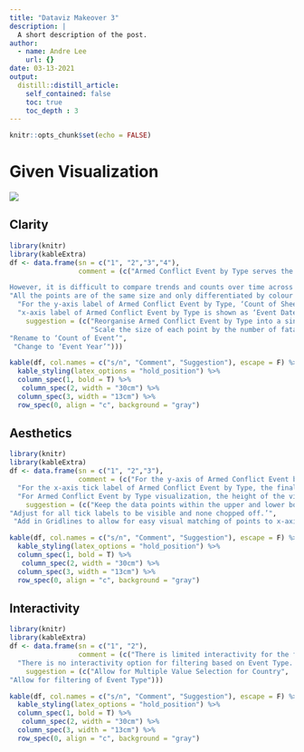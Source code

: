 ```yaml
---
title: "Dataviz Makeover 3"
description: |
  A short description of the post.
author:
  - name: Andre Lee
    url: {}
date: 03-13-2021
output:
  distill::distill_article:
    self_contained: false
    toc: true
    toc_depth : 3
---
```



```r
knitr::opts_chunk$set(echo = FALSE)
```

# Given Visualization

![](images/given.PNG)

## Clarity

```r
library(knitr)
library(kableExtra)
df <- data.frame(sn = c("1", "2","3","4"), 
                 comment = (c("Armed Conflict Event by Type serves the purpose of comparing how counts of each Event Type changes over the years. 

However, it is difficult to compare trends and counts over time across Event Types since each have their own charts of different y-axis scales.",
"All the points are of the same size and only differentiated by colour via the Event Types. In doing so, the visualisation fails to portray the severity of the different armed conflict events, which can be measured by number of fatalities in each event.",
  "For the y-axis label of Armed Conflict Event by Type, ‘Count of Sheet1’  does not provide any meaning.",
  "x-axis label of Armed Conflict Event by Type is shown as ‘Event Date’. This is misleading since it is merely Event Year.")), 
    suggestion = (c("Reorganise Armed Conflict Event by Type into a single chart comprising all the Event Types sharing one scale.",
                    "Scale the size of each point by the number of fatalities. This allows the viewer to visualize the severity of each event.",
"Rename to ‘Count of Event’",
 "Change to ‘Event Year’")))

kable(df, col.names = c("s/n", "Comment", "Suggestion"), escape = F) %>%
  kable_styling(latex_options = "hold_position") %>%
  column_spec(1, bold = T) %>%
   column_spec(2, width = "30cm") %>%
  column_spec(3, width = "13cm") %>%
  row_spec(0, align = "c", background = "gray")
```


## Aesthetics


```r
library(knitr)
library(kableExtra)
df <- data.frame(sn = c("1", "2","3"), 
                 comment = (c("For the y-axis of Armed Conflict Event by Type, the data tends to extend beyond the y-axis tick labels’ upper and lower bounds.",
  "For the x-axis tick label of Armed Conflict Event by Type, the final tick label ‘2020’ is chopped off. This is aesthetically unpleasant.",
  "For Armed Conflict Event by Type visualization, the height of the visualisation is quite high and all 6 component charts use the same x-axis at the bottom. As it is, it is hard to match the points to the x-axis especially for the component charts at the top such as for Event Type ‘Battles’.")), 
    suggestion = (c("Keep the data points within the upper and lower bounds of the y-axis tick labels’ upper and lower bounds", 
"Adjust for all tick labels to be visible and none chopped off.’",
 "Add in Gridlines to allow for easy visual matching of points to x-axis.")))

kable(df, col.names = c("s/n", "Comment", "Suggestion"), escape = F) %>%
  kable_styling(latex_options = "hold_position") %>%
  column_spec(1, bold = T) %>%
   column_spec(2, width = "30cm") %>%
  column_spec(3, width = "13cm") %>%
  row_spec(0, align = "c", background = "gray")
```

## Interactivity

```r
library(knitr)
library(kableExtra)
df <- data.frame(sn = c("1", "2"), 
                 comment = (c("There is limited interactivity for the filtering of country. The given visualization only allows for Single Value filtering of country. This disallows the viewer from visually comparing 2 countries by selecting 2 of them at one go, for example. ",
  "There is no interactivity option for filtering based on Event Type. For example, if viewer is only interested in viewing Battles in Myanmar, he/she is unable to do so and instead has to view all Event Types.")), 
    suggestion = (c("Allow for Multiple Value Selection for Country", 
"Allow for filtering of Event Type")))

kable(df, col.names = c("s/n", "Comment", "Suggestion"), escape = F) %>%
  kable_styling(latex_options = "hold_position") %>%
  column_spec(1, bold = T) %>%
   column_spec(2, width = "30cm") %>%
  column_spec(3, width = "13cm") %>%
  row_spec(0, align = "c", background = "gray")
```